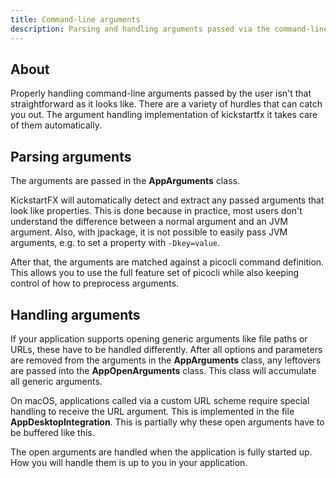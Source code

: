 ```yaml
---
title: Command-line arguments
description: Parsing and handling arguments passed via the command-line
---
```


## About

Properly handling command-line arguments passed by the user isn't that straightforward as it looks like. There are a variety of hurdles that can catch you out. The argument handling implementation of kickstartfx it takes care of them automatically.

## Parsing arguments

The arguments are passed in the **AppArguments** class.

KickstartFX will automatically detect and extract any passed arguments that look like properties. This is done because in practice, most users don't understand the difference between a normal argument and an JVM argument. Also, with jpackage, it is not possible to easily pass JVM arguments, e.g. to set a property with `-Dkey=value`.

After that, the arguments are matched against a picocli command definition. This allows you to use the full feature set of picocli while also keeping control of how to preprocess arguments.

## Handling arguments

If your application supports opening generic arguments like file paths or URLs, these have to be handled differently. After all options and parameters are removed from the arguments in the **AppArguments** class, any leftovers are passed into the **AppOpenArguments** class. This class will accumulate all generic arguments.

On macOS, applications called via a custom URL scheme require special handling to receive the URL argument. This is implemented in the file **AppDesktopIntegration**. This is partially why these open arguments have to be buffered like this.

The open arguments are handled when the application is fully started up. How you will handle them is up to you in your application.

